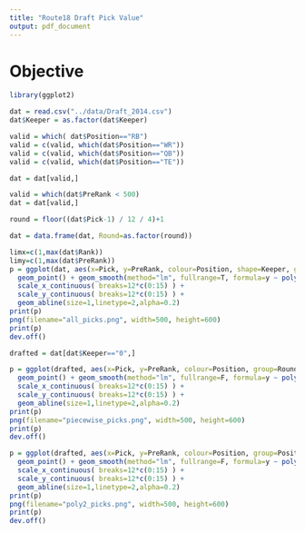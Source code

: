 ```yaml
---
title: "Route18 Draft Pick Value"
output: pdf_document
---
```


# Objective

```r
library(ggplot2)

dat = read.csv("../data/Draft_2014.csv")
dat$Keeper = as.factor(dat$Keeper)

valid = which( dat$Position=="RB")
valid = c(valid, which(dat$Position=="WR"))
valid = c(valid, which(dat$Position=="QB"))
valid = c(valid, which(dat$Position=="TE"))

dat = dat[valid,]

valid = which(dat$PreRank < 500)
dat = dat[valid,]

round = floor((dat$Pick-1) / 12 / 4)+1

dat = data.frame(dat, Round=as.factor(round))

limx=c(1,max(dat$Rank))
limy=c(1,max(dat$PreRank))
p = ggplot(dat, aes(x=Pick, y=PreRank, colour=Position, shape=Keeper, group=Keeper)) +
  geom_point() + geom_smooth(method="lm", fullrange=T, formula=y ~ poly(x, 1)) + coord_fixed() +
  scale_x_continuous( breaks=12*c(0:15) ) +
  scale_y_continuous( breaks=12*c(0:15) ) +
  geom_abline(size=1,linetype=2,alpha=0.2)
print(p)
png(filename="all_picks.png", width=500, height=600)
print(p)
dev.off()

drafted = dat[dat$Keeper=="0",]

p = ggplot(drafted, aes(x=Pick, y=PreRank, colour=Position, group=Round)) +
  geom_point() + geom_smooth(method="lm", fullrange=F, formula=y ~ poly(x, 1)) + coord_fixed() +
  scale_x_continuous( breaks=12*c(0:15) ) +  
  scale_y_continuous( breaks=12*c(0:15) ) +
  geom_abline(size=1,linetype=2,alpha=0.2)
print(p)
png(filename="piecewise_picks.png", width=500, height=600)
print(p)
dev.off()

p = ggplot(drafted, aes(x=Pick, y=PreRank, colour=Position, group=Position)) +
  geom_point() + geom_smooth(method="lm", fullrange=F, formula=y ~ poly(x, 2)) + coord_fixed() +
  scale_x_continuous( breaks=12*c(0:15) ) +  
  scale_y_continuous( breaks=12*c(0:15) ) +
  geom_abline(size=1,linetype=2,alpha=0.2)
print(p)
png(filename="poly2_picks.png", width=500, height=600)
print(p)
dev.off()

```
